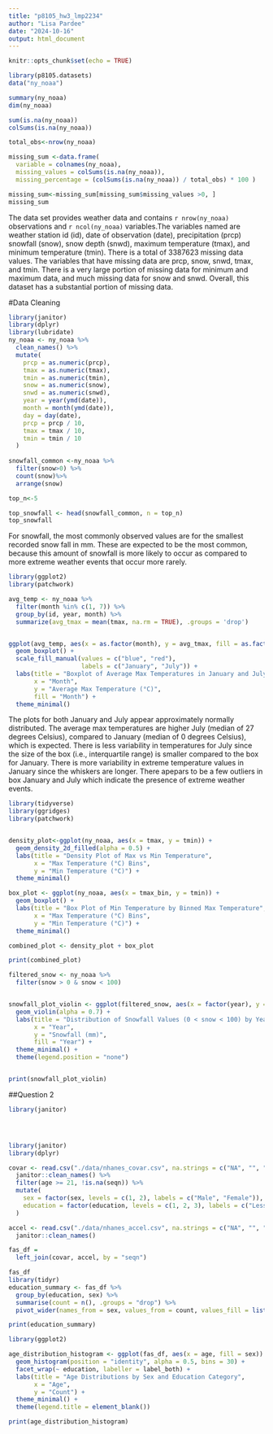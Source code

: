 ```yaml
---
title: "p8105_hw3_lmp2234"
author: "Lisa Pardee"
date: "2024-10-16"
output: html_document
---
```


```r
knitr::opts_chunk$set(echo = TRUE)
```


```r
library(p8105.datasets)
data("ny_noaa")

summary(ny_noaa)
dim(ny_noaa)

sum(is.na(ny_noaa))
colSums(is.na(ny_noaa))

total_obs<-nrow(ny_noaa)

missing_sum <-data.frame(
  variable = colnames(ny_noaa), 
  missing_values = colSums(is.na(ny_noaa)), 
  missing_percentage = (colSums(is.na(ny_noaa)) / total_obs) * 100 ) 

missing_sum<-missing_sum[missing_sum$missing_values >0, ]
missing_sum


```
The data set provides weather data and contains `r nrow(ny_noaa)` observations and `r ncol(ny_noaa)` variables.The variables named are weather station id (id), date of observation (date), precipitation (prcp) snowfall (snow), snow depth (snwd), maximum temperature (tmax), and minimum temperature (tmin). There is a total of 3387623 missing data values. The variables that have missing data are prcp, snow, snwd, tmax, and tmin. There is a very large portion of missing data for minimum and maximum data, and much missing data for snow and snwd. Overall, this dataset has a substantial portion of missing data. 

#Data Cleaning 
```r
library(janitor)
library(dplyr)
library(lubridate)
ny_noaa <- ny_noaa %>%
  clean_names() %>%
  mutate(
    prcp = as.numeric(prcp),
    tmax = as.numeric(tmax),
    tmin = as.numeric(tmin),
    snow = as.numeric(snow),
    snwd = as.numeric(snwd),
    year = year(ymd(date)),
    month = month(ymd(date)),
    day = day(date), 
    prcp = prcp / 10, 
    tmax = tmax / 10, 
    tmin = tmin / 10
  )
  
snowfall_common <-ny_noaa %>%
  filter(snow>0) %>%
  count(snow)%>%
  arrange(snow)

top_n<-5

top_snowfall <- head(snowfall_common, n = top_n) 
top_snowfall


```
For snowfall, the most commonly observed values are for the smallest recorded snow fall in mm. These are expected to be the most common, because this amount of snowfall is more likely to occur as compared to more extreme weather events that occur more rarely. 

```r

library(ggplot2)
library(patchwork)

avg_temp <- ny_noaa %>%
  filter(month %in% c(1, 7)) %>%  
  group_by(id, year, month) %>%  
  summarize(avg_tmax = mean(tmax, na.rm = TRUE), .groups = 'drop')  


ggplot(avg_temp, aes(x = as.factor(month), y = avg_tmax, fill = as.factor(month))) +
  geom_boxplot() +
  scale_fill_manual(values = c("blue", "red"), 
                    labels = c("January", "July")) +
  labs(title = "Boxplot of Average Max Temperatures in January and July", 
       x = "Month", 
       y = "Average Max Temperature (°C)", 
       fill = "Month") +
  theme_minimal()
```

The plots for both January and July appear approximately normally distributed. The average max temperatures are higher July (median of 27 degrees Celsius), compared to January (median of 0 degrees Celsius), which is expected. There is less variability in temperatures for July since the size of the box (i.e., interquartile range) is smaller compared to the box for January. There is more variability in extreme temperature values in January since the whiskers are longer. There apepars to be a few outliers in box January and July which indicate the presence of extreme weather events. 

```r
library(tidyverse)
library(ggridges)
library(patchwork)


density_plot<-ggplot(ny_noaa, aes(x = tmax, y = tmin)) +
  geom_density_2d_filled(alpha = 0.5) +
  labs(title = "Density Plot of Max vs Min Temperature",
       x = "Max Temperature (°C) Bins",
       y = "Min Temperature (°C)") +
  theme_minimal()

box_plot <- ggplot(ny_noaa, aes(x = tmax_bin, y = tmin)) +
  geom_boxplot() +
  labs(title = "Box Plot of Min Temperature by Binned Max Temperature",
       x = "Max Temperature (°C) Bins",
       y = "Min Temperature (°C)") +
  theme_minimal()

combined_plot <- density_plot + box_plot

print(combined_plot)

```

```r
filtered_snow <- ny_noaa %>%
  filter(snow > 0 & snow < 100)


snowfall_plot_violin <- ggplot(filtered_snow, aes(x = factor(year), y = snow, fill = factor(year))) +
  geom_violin(alpha = 0.7) +
  labs(title = "Distribution of Snowfall Values (0 < snow < 100) by Year",
       x = "Year",
       y = "Snowfall (mm)",
       fill = "Year") +
  theme_minimal() +
  theme(legend.position = "none")


print(snowfall_plot_violin)
```
##Question 2

```r

library(janitor)




library(janitor)
library(dplyr)

covar <- read.csv("./data/nhanes_covar.csv", na.strings = c("NA", "", "."), skip = 4) %>%
  janitor::clean_names() %>%
  filter(age >= 21, !is.na(seqn)) %>%
  mutate(
    sex = factor(sex, levels = c(1, 2), labels = c("Male", "Female")),
    education = factor(education, levels = c(1, 2, 3), labels = c("Less than high school", "High school equivalent", "More than high school"))
  )

accel <- read.csv("./data/nhanes_accel.csv", na.strings = c("NA", "", ".")) %>%
  janitor::clean_names()

fas_df = 
  left_join(covar, accel, by = "seqn")

fas_df
library(tidyr)
education_summary <- fas_df %>%
  group_by(education, sex) %>%
  summarise(count = n(), .groups = "drop") %>%
  pivot_wider(names_from = sex, values_from = count, values_fill = list(count = 0))

print(education_summary)
```

```r
library(ggplot2)

age_distribution_histogram <- ggplot(fas_df, aes(x = age, fill = sex)) +
  geom_histogram(position = "identity", alpha = 0.5, bins = 30) +
  facet_wrap(~ education, labeller = label_both) +
  labs(title = "Age Distributions by Sex and Education Category",
       x = "Age",
       y = "Count") +
  theme_minimal() +
  theme(legend.title = element_blank())

print(age_distribution_histogram)
```

